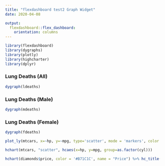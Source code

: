 ```yaml
---
title: "flexdashboard test2 Graph Widget"
date: 2020-04-08

output: 
  flexdashboard::flex_dashboard:
    orientation: columns
---
```


```r
library(flexdashboard)
library(dygraphs)
library(plotly)
library(highcharter)
library(dplyr)
```

### Lung Deaths (All)

```r
dygraph(ldeaths)
```


### Lung Deaths (Male)

```r
dygraph(mdeaths)
```

### Lung Deaths (Female)

```r
dygraph(fdeaths)
```

```r
plot_ly(mtcars, x=~hp, y=~mpg, type='scatter', mode = 'markers', color = ~as.factor(cyl))
```

```r
hchart(mtcars, "scatter", hcaes(x=hp, y=mpg, group=as.factor(cyl)))
```

```r
hchart(diamonds$price, color = '#B71C1C', name = "Price") %>% hc_title(text = "You can zoom me")
```
